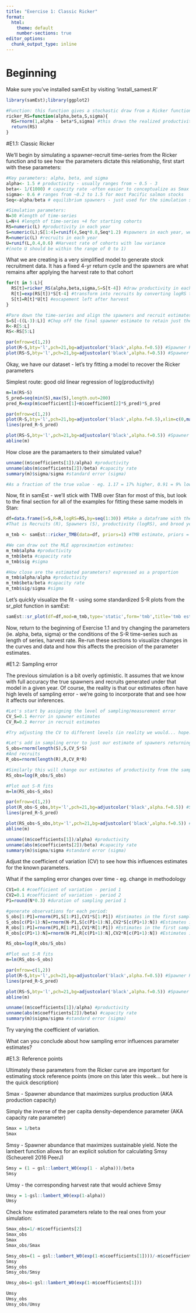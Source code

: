 ```yaml
---
title: "Exercise 1: Classic Ricker"
format:
  html:
    theme: default
    number-sections: true
editor_options: 
  chunk_output_type: inline
---
```

# Beginning

Make sure you've installed samEst by visiting 'install_samest.R'

```r
library(samEst);library(ggplot2)

#Function: this function gives a stochastic draw from a Ricker function with defined parameters
ricker_RS=function(alpha,beta,S,sigma){
  RS=rnorm(1,alpha - beta*S,sigma) #this draws the realized productivity (log RS) with the specified level of error
  return(RS)
}
```

#E1.1: Classic Ricker

We'll begin by simulating a spawner-recruit time-series from the Ricker function and to see how the parameters dictate this relationship, first start with these parameters:

```r
#Key parameters: alpha, beta, and sigma
alpha<- 1.5 # productivity - usually ranges from ~ 0.5 - 3
beta<- 1/(1000) # capacity rate -often easier to conceptualize as Smax (1/beta) as its far more interpretable
sigma<- 0.6 # ranges from ~0.2 to 1.5 for most Pacific salmon stocks
Seq<-alpha/beta # equilibrium spawners - just used for the simulation start points

#Simulation parameters:
N=30 #length of time-series
L=N+4 #length of time-series +4 for starting cohorts
RS=numeric(L) #productivity in each year
S=numeric(L);S[1:4]=runif(4,Seq*0.8,Seq*1.2) #spawners in each year, we start with an initial escapement of 600 individuals
R=numeric(L) #recruits in each year
U=runif(L,0.4,0.6) #Harvest rate of cohorts with low variance 
#(note U should be within the range of 0 to 1)
```

What we are creating is a very simplified model to generate stock recruitment data. It has a fixed 4-yr return cycle and the spawners are what remains after applying the harvest rate to that cohort

```r
for(t in 5:L){
  RS[t]=ricker_RS(alpha,beta,sigma,S=S[t-4]) #draw productivity in each year
  R[t]=exp(RS[t])*S[t-4] #transform into recruits by converting logRS to RS (recruits per spawner) times spawners
  S[t]=R[t]*U[t] #escapement left after harvest
}

#Pare down the time-series and align the spawners and recruit estimates (which are currently staggered 4 years)
S=S[-((L-3):L)] #Chop off the final spawner estimate to retain just the length L
R<-R[5:L]
RS<-RS[5:L]

par(mfrow=c(1,2))
plot(R~S,bty='l',pch=21,bg=adjustcolor('black',alpha.f=0.5)) #Spawner Recruit curve
plot(RS~S,bty='l',pch=21,bg=adjustcolor('black',alpha.f=0.5)) #Spawner Recruit curve

```

Okay, we have our dataset - let's try fitting a model to recover the Ricker parameters

Simplest route: good old linear regression of log(productivity)

```r
m=lm(RS~S)
S_pred=seq(min(S),max(S),length.out=200)
pred_R=exp(m$coefficient[1]+m$coefficient[2]*S_pred)*S_pred

par(mfrow=c(1,2))
plot(R~S,bty='l',pch=21,bg=adjustcolor('black',alpha.f=0.5),xlim=c(0,max(S)),ylim=c(0,max(R))) #Spawner Recruit curve
lines(pred_R~S_pred)

plot(RS~S,bty='l',pch=21,bg=adjustcolor('black',alpha.f=0.5)) #Spawner Recruit curve
abline(m)

```

How close are the paramaeters to their simulated value?
```r
unname((m$coefficients[1])/alpha) #productivity
unname(abs(m$coefficients[2])/beta) #capacity rate
summary(m)$sigma/sigma #standard error (sigma)

#As a fraction of the true value - eg. 1.17 = 17% higher, 0.91 = 9% lower
```

Now, fit in samEst - we'll stick with TMB over Stan for most of this, but look to the final section for all of the examples for fitting these same models in Stan:
```r
df=data.frame(S=S,R=R,logRS=RS,by=seq(1:30)) #Make a dataframe with the required information for samEst
#That is Recruits (R), Spawners (S), productivity (logRS), and brood years (a vector of years = 1998, 1999,..., etc)

m_tmb <- samEst::ricker_TMB(data=df, priors=1) #TMB estimate, priors = 1 means yes include priors for estimate (recommended)

#We can draw out the MLE approximation estimates:
m_tmb$alpha #productivity 
m_tmb$beta #capacity rate
m_tmb$sig #sigma

#How close are the estimated parameters? expressed as a proportion
m_tmb$alpha/alpha #productivity 
m_tmb$beta/beta #capacity rate
m_tmb$sig/sigma #sigma
```

Let's quickly visualize the fit - using some standardized S-R plots from the sr_plot function in samEst:

```r
samEst::sr_plot(df=df,mod=m_tmb,type='static',form='tmb',title='tmb estimate')
```


Now, return to the beginning of Exercise 1.1 and try changing the parameters (ie. alpha, beta, sigma) or the conditions of the S-R time-series such as length of series, harvest rate. Re-run these sections to visualize changes in the curves and data and how this affects the precision of the parameter estimates.


#E1.2: Sampling error

The previous simulation is a bit overly optimistic. It assumes that we know with full accuracy the true spawners and recruits generated under that model in a given year. Of course, the reality is that our estimates often have high levels of sampling error - we're going to incorporate that and see how it affects our inferences.

```r
#Let's start by assigning the level of sampling/measurement error
CV_S=0.1 #error in spawner estimates
CV_R=0.2 #error in recruit estimates

#Try adjusting the CV to different levels (in reality we would... hope.. it usually falls in the 0.1 to 0.3 realm)

#Let's add in sampling error to just our estimate of spawners returning to natal streams
S_obs=rnorm(length(S),S,CV_S*S)
#And recruits
R_obs=rnorm(length(R),R,CV_R*R)

#Similarly this will change our estimates of productivity from the sampled data:
RS_obs=log(R_obs/S_obs)

#Plot out S-R fits
m=lm(RS_obs~S_obs)

par(mfrow=c(1,2))
plot(R_obs~S_obs,bty='l',pch=21,bg=adjustcolor('black',alpha.f=0.5)) #Spawner Recruit curve
lines(pred_R~S_pred)

plot(RS_obs~S_obs,bty='l',pch=21,bg=adjustcolor('black',alpha.f=0.5)) #Spawner Recruit curve
abline(m)

unname((m$coefficients[1])/alpha) #productivity
unname(abs(m$coefficients[2])/beta) #capacity rate
summary(m)$sigma/sigma #standard error (sigma)

```

Adjust the coefficient of variation (CV) to see how this influences estimates for the known parameters.


What if the sampling error changes over time - eg. change in methodology

```r
CV1=0.4 #coefficient of variation - period 1
CV2=0.1 #coefficient of variation - period 2
P1=round(N*0.3) #duration of sampling period 1

#generate observations for each period:
S_obs[1:P1]=rnorm(P1,S[1:P1],CV1*S[1:P1]) #Estimates in the first sampling period
S_obs[c(P1+1):N]=rnorm(N-P1,S[c(P1+1):N],CV2*S[c(P1+1):N]) #Estimates in the second sampling perido
R_obs[1:P1]=rnorm(P1,R[1:P1],CV1*R[1:P1]) #Estimates in the first sampling period
R_obs[c(P1+1):N]=rnorm(N-P1,R[c(P1+1):N],CV2*R[c(P1+1):N]) #Estimates in the second sampling perido

RS_obs=log(R_obs/S_obs)

#Plot out S-R fits
m=lm(RS_obs~S_obs)

par(mfrow=c(1,2))
plot(R~S,bty='l',pch=21,bg=adjustcolor('black',alpha.f=0.5)) #Spawner Recruit curve
lines(pred_R~S_pred)

plot(RS~S,bty='l',pch=21,bg=adjustcolor('black',alpha.f=0.5)) #Spawner Recruit curve
abline(m)

unname((m$coefficients[1])/alpha) #productivity
unname(abs(m$coefficients[2])/beta) #capacity rate
summary(m)$sigma/sigma #standard error (sigma)

```

Try varying the coefficient of variation.

What can you conclude about how sampling error influences parameter estimates?

#E1.3: Reference points

Ultimately these parameters from the Ricker curve are important for estimating stock reference points (more on this later this week... but here is the quick description)

Smax - Spawner abundance that maximizes surplus production (AKA production capacity)

Simply the inverse of the per capita density-dependence parameter (AKA capacity rate parameter)
```r
Smax = 1/beta
Smax
```

Smsy - Spawner abundance that maximizes sustainable yield. Note the lambert function allows for an explicit solution for calculating Smsy (Scheuerell 2016 PeerJ)

```r
Smsy = (1 − gsl::lambert_W0(exp(1 - alpha)))/beta
Smsy
```

Umsy - the corresponding harvest rate that would achieve Smsy
```r
Umsy = 1-gsl::lambert_W0(exp(1-alpha))
Umsy
```

Check how estimated parameters relate to the real ones from your simulation:
```r
Smax_obs=1/-m$coefficients[2]
Smax_obs
Smax
Smax_obs/Smax
```

```r
Smsy_obs=(1 − gsl::lambert_W0(exp(1-m$coefficients[1])))/-m$coefficients[2]
Smsy
Smsy_obs
Smsy_obs/Smsy
```

```r
Umsy_obs=1-gsl::lambert_W0(exp(1-m$coefficients[1]))

Umsy
Umsy_obs
Umsy_obs/Umsy
```
